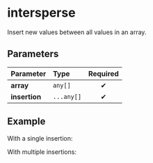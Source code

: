 
# intersperse

Insert new values between all values in an array.

## Parameters

| Parameter     | Type       | Required |
| :------------ | :--------- | :------: |
| **array**     | `any[]`    |    ✔     |
| **insertion** | `...any[]` |    ✔     |

## Example

With a single insertion:

<Example array="a, b, c, d" insertion="+" />

With multiple insertions:

<Example array="a, b, c, d" insertion="+, -" />

